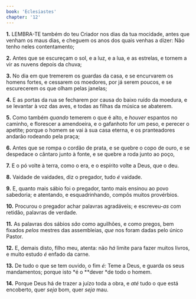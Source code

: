 ```yaml
---
book: 'Eclesiastes'
chapter: '12'
---
```


**1.** LEMBRA-TE também do teu Criador nos dias da tua mocidade, antes que venham os maus dias, e cheguem os anos dos quais venhas a dizer: Não tenho neles contentamento;

**2.** Antes que se escureçam o sol, e a luz, e a lua, e as estrelas, e tornem a vir as nuvens depois da chuva;

**3.** No dia em que tremerem os guardas da casa, e se encurvarem os homens fortes, e cessarem os moedores, por já serem poucos, e se escurecerem os que olham pelas janelas;

**4.** E as portas da rua se fecharem por causa do baixo ruído da moedura, e se levantar à voz das aves, e todas as filhas da música se abaterem.

**5.** Como também *quando* temerem o que é alto, e *houver* espantos no caminho, e florescer a amendoeira, e o gafanhoto for um peso, e perecer o apetite; porque o homem se vai à sua casa eterna, e os pranteadores andarão rodeando pela praça;

**6.** Antes que se rompa o cordão de prata, e se quebre o copo de ouro, e se despedace o cântaro junto à fonte, e se quebre a roda junto ao poço,

**7.** E o pó volte à terra, como o era, e o espírito volte a Deus, que o deu.

**8.** Vaidade de vaidades, diz o pregador, tudo *é* vaidade.

**9.** E, quanto mais sábio foi o pregador, tanto mais ensinou ao povo sabedoria; e atentando, e esquadrinhando, compôs muitos provérbios.

**10.** Procurou o pregador achar palavras agradáveis; e escreveu-*as* com retidão, palavras de verdade.

**11.** As palavras dos sábios *são* como aguilhões, e como pregos, bem fixados *pelos* mestres das assembleias, *que* nos foram dadas pelo único Pastor.

**12.** E, demais disto, filho meu, atenta: não *há* limite para fazer muitos livros, e muito estudo *é* enfado da carne.

**13.** De tudo o que se tem ouvido, o fim *é:* Teme a Deus, e guarda os seus mandamentos; porque isto *é o **dever *de todo o homem.

**14.** Porque Deus há de trazer a juízo toda a obra, e *até* tudo o que está encoberto, quer *seja* bom, quer *seja* mau.